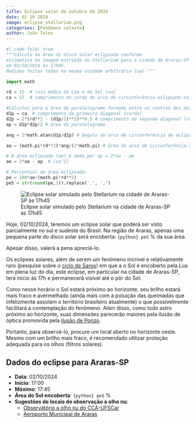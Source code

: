 ```yaml
---
title: Eclipse solar de outubro de 2024
date: 02 10 2024
image: eclipse_stellarium.png
categories: [Fenômeno celeste]
author: João Teles
---
```


```python
#| code-fold: true
"""Cálculo da área do disco solar eclipsado conforme
estimativa da imagem extraída do Stellarium para a cidade de Araras-SP
em 02/10/2024 às 17h45.
Medidas feitas todas na mesma unidade arbitrária (ua)."""

import math

rd = 15  # raio médio da Lua e do Sol [ua]
ca = 17  # comprimento da corda do arco de circunferência eclipsado no auge do eclipse [ua]

#Cálculos para a área do paralelogramo formado entre os centros dos dois astros e as extremidades da corda do eclipse:
d1p = ca  # comprimento da primeira diagonal (corda)
d2p = 2*(rd**2 - (d1p/2)**2)**0.5 # comprimento da segunda diagonal (centro a centro)
ap = d1p*d2p/2 # área do paralelogramo

ang = 2*math.atan(d1p/d2p) # ângulo do arco de circunferência do eclipse [rad]

aa = (math.pi*rd**2)*ang/(2*math.pi) # área do arco de circunferência [ua^2]

# A área eclipsada (ae) é dada por ap = 2*aa - ae
ae = 2*aa - ap  # [ua^2]

# Percentual de área eclipsada:
pe = 100*ae/(math.pi*rd**2)
peS = str(round(pe,1)).replace('.', ',')

```

![Eclipse solar simulado pelo Stellarium na cidade de Araras-SP às 17h45](eclipse_stellarium.png)

Hoje, 02/10/2024, teremos um eclipse solar que poderá ser visto parcialmente no sul e sudeste do Brasil. Na região de Araras, apenas uma pequena parte do disco solar será encoberta: `{python} peS` % da sua área.

Apesar disso, valerá a pena apreciá-lo.

Os eclipses solares, além de serem um fenômeno incrível e relativamente raro (pesquise sobre o [ciclo de Saros](https://en.wikipedia.org/wiki/Saros_(astronomy))) em que a o Sol é encoberto pela Lua em plena luz do dia, este eclipse, em particular na cidade de Araras-SP, terá início às 17h e permanecerá visível até o pôr do Sol.

Como nesse horário o Sol estará próximo ao horizonte, seu brilho estará mais fraco e avermelhado (ainda mais com a poluição das queimadas que infelizmente assolam o território brasileiro atualmente) o que possivelmente facilitará a contemplação do fenômeno. Além disso, como todo astro próximo ao horizonte, suas dimensões parecerão maiores pela ilusão de óptica promovida pela [ilusão de Ponzo](https://en.wikipedia.org/wiki/Ponzo_illusion).

Portanto, para observá-lo, procure um local aberto no horizonte oeste. Mesmo com um brilho mais fraco, é recomendado utilizar proteção adequada para os olhos (filtros solares).

## Dados do eclipse para Araras-SP

- **Data**: 02/10/2024
- **Início**: 17:00
- **Máximo**: 17:45
- **Área do Sol encoberta**: `{python} peS` %
- **Sugestões de locais de observação a olho nu**:
    - [Observatório a olho nu do CCA-UFSCar](/localizacao/localizacao.qmd)
    - [Aeroporto Municipal de Araras](https://aeroclubedeararas.wixsite.com/aeroclubedeararas)
